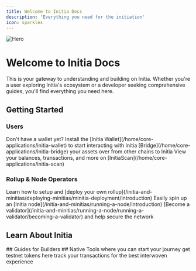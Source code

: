 ```yaml
---
title: Welcome to Initia Docs
description: 'Everything you need for the initiation'
icon: sparkles
---
```


<img
  src="/images/hero.png"
  alt="Hero"
/>

# Welcome to Initia Docs
This is your gateway to understanding and building on Initia.
Whether you're a user exploring Initia's ecosystem or a developer seeking comprehensive guides,
you'll find everything you need here.

## Getting Started 
### Users
<Steps>
  <Step title="Set Up Your Wallet" icon="wallet">Don't have a wallet yet? Install the [Initia Wallet](/home/core-applications/initia-wallet) to start interacting with Initia</Step> 
  <Step title="Bridge Your Assets" icon="bridge">[Bridge](/home/core-applications/initia-bridge) your assets over from other chains to Initia</Step> 
  <Step title="View Your Account" icon="chart-simple">View your balances, transactions, and more on [InitiaScan](/home/core-applications/initia-scan)</Step> 
</Steps>

### Rollup & Node Operators
<Steps>
  <Step title="Deploy a Rollup" icon="cloud-arrow-up">Learn how to setup and [deploy your own rollup](/initia-and-minitias/deploying-minitias/minitia-deployment/introduction)</Step> 
  <Step title="Run a Node" icon="wrench">Easily spin up an [Initia node](/initia-and-minitias/running-a-node/introduction)</Step> 
  <Step title="Operate a Validator" icon="shield-check">[Become a validator](/initia-and-minitias/running-a-node/running-a-validator/becoming-a-validator) and help secure the network</Step> 
</Steps>

## Learn About Initia
<CardGroup cols={2}>
  <Card title="Initia and Minitias" icon="rocket-launch" href="/home/core-concepts/initia-and-minitias/initia-layer-1"></Card>
  <Card title="Interwoven Stack" icon="waves-sine" href="/home/core-concepts/interwoven-stack/introduction"></Card>
  <Card title="InitiaDEX" icon="swap" href="/home/core-concepts/initiadex"></Card>
  <Card title="Enshrined Liquidity" icon="hand-holding-droplet" href="/home/core-concepts/enshrined-liquidity/introduction"></Card>
  <Card title="Vested Interest Program" icon="award" href="/home/core-concepts/vested-interest-program/introduction"></Card>
</CardGroup>
## Guides for Builders
<CardGroup cols={2}>
  <Card title="Developer Tutorials" href="/developers" icon="computer"></Card>
</CardGroup>
## Native Tools
<CardGroup cols={2}>
  <Card title="Initia App" icon="sparkle" href="https://app.testnet.initia.xyz/">
    where you can start your journey
  </Card>
  <Card title="Faucet" icon="faucet" href="https://faucet.testnet.initia.xyz/">
    get testnet tokens here
  </Card>
  <Card title="InitiaScan" icon="chart-simple" href="https://scan.testnet.initia.xyz/">
    track your transactions
  </Card>
  <Card title="Initia Wallet" icon="wallet" href="https://chromewebstore.google.com/detail/initia-wallet/ffbceckpkpbcmgiaehlloocglmijnpmp">
    for the best interwoven experience
  </Card>
</CardGroup>


